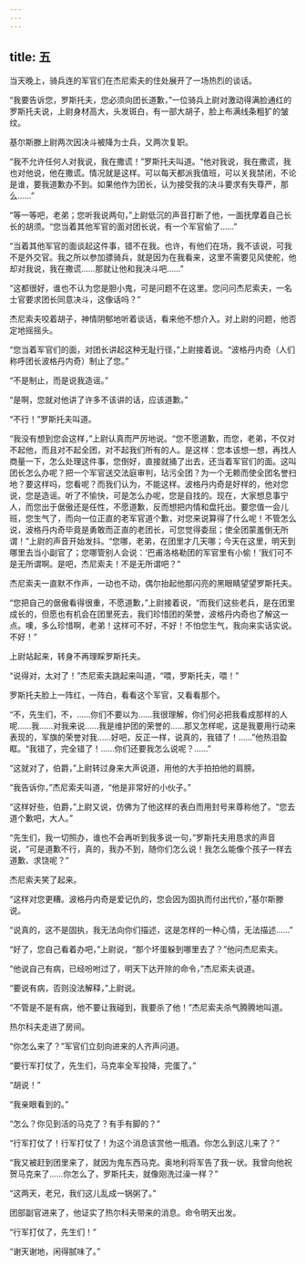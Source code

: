 ```yaml
---
---
---
```

title: 五
---



当天晚上，骑兵连的军官们在杰尼索夫的住处展开了一场热烈的谈话。

“我要告诉您，罗斯托夫，您必须向团长道歉，”一位骑兵上尉对激动得满脸通红的罗斯托夫说，上尉身材高大，头发斑白，有一部大胡子，脸上布满线条粗犷的皱纹。

基尔斯滕上尉两次因决斗被降为士兵，又两次复职。

“我不允许任何人对我说，我在撒谎！”罗斯托夫叫道。“他对我说，我在撒谎，我也对他说，他在撒谎。情况就是这样。可以每天都派我值班，可以关我禁闭，不论是谁，要我道歉办不到。如果他作为团长，认为接受我的决斗要求有失尊严，那么……”

“等一等吧，老弟；您听我说两句，”上尉低沉的声音打断了他，一面抚摩着自己长长的胡须。“您当着其他军官的面对团长说，有一个军官偷了……”

“当着其他军官的面谈起这件事，错不在我。也许，有他们在场，我不该说，可我不是外交官。我之所以参加骠骑兵，就是因为在我看来，这里不需要见风使舵，他却对我说，我在撒谎……那就让他和我决斗吧……”

“这都很好，谁也不认为您是胆小鬼，可是问题不在这里。您问问杰尼索夫，一名士官要求团长同意决斗，这像话吗？”

杰尼索夫咬着胡子，神情阴郁地听着谈话，看来他不想介入。对上尉的问题，他否定地摇摇头。

“您当着军官们的面，对团长讲起这种无耻行径，”上尉接着说。“波格丹内奇（人们称呼团长波格丹内奇）制止了您。”

“不是制止，而是说我造谣。”

“是啊，您就对他讲了许多不该讲的话，应该道歉。”

“不行！”罗斯托夫叫道。

“我没有想到您会这样，”上尉认真而严厉地说。“您不愿道歉，而您，老弟，不仅对不起他，而且对不起全团，对不起我们所有的人。是这样：您本该想一想，再找人商量一下，怎么处理这件事，您倒好，直接就捅了出去，还当着军官们的面。这叫团长怎么办呢？把一个军官送交法庭审判，玷污全团？为一个无赖而使全团名誉扫地？要这样吗，您看呢？而我们认为，不能这样。波格丹内奇是好样的，他对您说，您是造谣。听了不愉快，可是怎么办呢，您是自找的。现在，大家想息事宁人，而您出于倨傲还是任性，不愿道歉，反而想把内情和盘托出。要您值一会儿班，您生气了，而向一位正直的老军官道个歉，对您来说算得了什么呢！不管怎么说，波格丹内奇毕竟是勇敢而正直的老团长，可您觉得委屈；使全团蒙羞倒无所谓！”上尉的声音开始发抖。“您哪，老弟，在团里才几天哪；今天在这里，明天到哪里去当小副官了；您哪管别人会说：‘巴甫洛格勒团的军官里有小偷！’我们可不是无所谓啊。是吧，杰尼索夫！不是无所谓吧？”

杰尼索夫一直默不作声，一动也不动，偶尔抬起他那闪亮的黑眼睛望望罗斯托夫。

“您把自己的倨傲看得很重，不愿道歉，”上尉接着说，“而我们这些老兵，是在团里成长的，但愿也有机会在团里死去，我们珍惜团的荣誉，波格丹内奇也了解这一点。噢，多么珍惜啊，老弟！这样可不好，不好！不怕您生气，我向来实话实说。不好！”

上尉站起来，转身不再理睬罗斯托夫。

“说得对，太对了！”杰尼索夫跳起来叫道，“喂，罗斯托夫，喂！”

罗斯托夫脸上一阵红，一阵白，看看这个军官，又看看那个。

“不，先生们，不，……你们不要以为……我很理解，你们何必把我看成那样的人呢……我……对我来说……我是维护团的荣誉的……那又怎样呢，这是我要用行动来表现的，军旗的荣誉对我……好吧，反正一样，说真的，我错了！……”他热泪盈眶。“我错了，完全错了！……你们还要我怎么说呢？……”

“这就对了，伯爵，”上尉转过身来大声说道，用他的大手拍拍他的肩膀。

“我告诉你，”杰尼索夫叫道，“他是非常好的小伙子。”

“这样好些，伯爵，”上尉又说，仿佛为了他这样的表白而用封号来尊称他了。“您去道个歉吧，大人。”

“先生们，我一切照办，谁也不会再听到我多说一句，”罗斯托夫用恳求的声音说，“可是道歉不行，真的，我办不到，随你们怎么说！我怎么能像个孩子一样去道歉、求饶呢？”

杰尼索夫笑了起来。

“这样对您更糟。波格丹内奇是爱记仇的，您会因为固执而付出代价，”基尔斯滕说。

“说真的，这不是固执，我无法向你们描述，这是怎样的一种心情，无法描述……”

“好了，您自己看着办吧，”上尉说，“那个坏蛋躲到哪里去了？”他问杰尼索夫。

“他说自己有病，已经吩咐过了，明天下达开除的命令，”杰尼索夫说道。

“要说有病，否则没法解释，”上尉说。

“不管是不是有病，他不要让我碰到，我要杀了他！”杰尼索夫杀气腾腾地叫道。

热尔科夫走进了房间。

“你怎么来了？”军官们立刻向进来的人齐声问道。

“要行军打仗了，先生们，马克率全军投降，完蛋了。”

“胡说！”

“我亲眼看到的。”

“怎么？你见到活的马克了？有手有脚的？”

“行军打仗了！行军打仗了！为这个消息该赏他一瓶酒。你怎么到这儿来了？”

“我又被赶到团里来了，就因为鬼东西马克。奥地利将军告了我一状。我曾向他祝贺马克来了……你怎么了，罗斯托夫，就像刚洗过澡一样？”

“这两天，老兄，我们这儿乱成一锅粥了。”

团部副官进来了，他证实了热尔科夫带来的消息。命令明天出发。

“行军打仗了，先生们！”

“谢天谢地，闲得腻味了。”